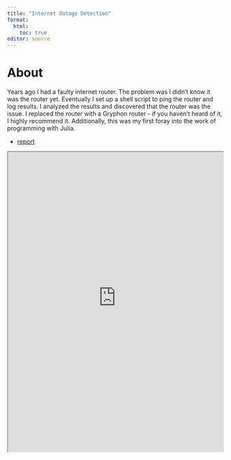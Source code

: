 ```yaml
---
title: "Internet Outage Detection"
format:
  html:
    toc: true
editor: source
---
```


# About

Years ago I had a faulty internet router.
The problem was I didn't know it was the router yet.
Eventually I set up a shell script to ping the router and log results.
I analyzed the results and discovered that the router was the issue.
I replaced the router with a Gryphon router - if you haven't heard of it, I highly recommend it.
Additionally, this was my first foray into the work of programming with Julia.

- [report](https://kaladin-stormblessed.quarto.pub/internet-outage-detection/)

::: {=html}
<iframe src="https://kaladin-stormblessed.quarto.pub/internet-outage-detection/" width="100%" height="700px"></iframe>
:::